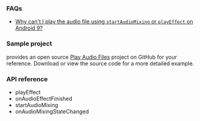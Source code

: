 <PlatformWrapper platform="android">

### FAQs

* [Why can't I play the audio file using `startAudioMixing` or `playEffect` on Android 9?](../../help/integration-issues/android_startaudiomixing_permission)

### Sample project

<Vg k="COMPANY"/> provides an open source [Play Audio Files](https://github.com/AgoraIO/API-Examples/blob/main/Android/APIExample-Audio/app/src/main/java/io/agora/api/example/examples/advanced/PlayAudioFiles.java) project on GitHub for your reference. Download or view the source code for a more detailed example.

### API reference

* <Link to="{{Global.API_REF_ANDROID_ROOT}}/class_iaudioeffectmanager.html#api_irtcengine_playeffect3">playEffect</Link>

* <Link to="{{Global.API_REF_ANDROID_ROOT}}/class_irtcengineeventhandler.html#callback_irtcengineeventhandler_onaudioeffectfinished">onAudioEffectFinished</Link>

* <Link to="{{Global.API_REF_ANDROID_ROOT}}/class_irtcengine.html#api_irtcengine_startaudiomixing">startAudioMixing</Link>

* <Link to="{{Global.API_REF_ANDROID_ROOT}}/class_irtcengineeventhandler.html#callback_irtcengineeventhandler_onaudiomixingstatechanged">onAudioMixingStateChanged</Link>

</PlatformWrapper>